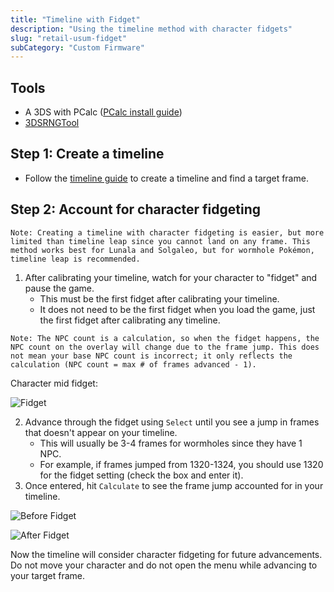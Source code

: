 ```yaml
---
title: "Timeline with Fidget"
description: "Using the timeline method with character fidgets"
slug: "retail-usum-fidget"
subCategory: "Custom Firmware"
---
```


## Tools

- A 3DS with PCalc ([PCalc install guide](https://www.pokemonrng.com/misc-3ds-installing-pcalc))
- [3DSRNGTool](https://github.com/wwwwwwzx/3DSRNGTool/releases)

## Step 1: Create a timeline

- Follow the [timeline guide](https://www.pokemonrng.com/retail-usum-timeline) to create a timeline and find a target frame.

## Step 2: Account for character fidgeting

```
Note: Creating a timeline with character fidgeting is easier, but more limited than timeline leap since you cannot land on any frame. This method works best for Lunala and Solgaleo, but for wormhole Pokémon, timeline leap is recommended.
```

1. After calibrating your timeline, watch for your character to "fidget" and pause the game.
   - This must be the first fidget after calibrating your timeline.
   - It does not need to be the first fidget when you load the game, just the first fidget after calibrating any timeline.

```
Note: The NPC count is a calculation, so when the fidget happens, the NPC count on the overlay will change due to the frame jump. This does not mean your base NPC count is incorrect; it only reflects the calculation (NPC count = max # of frames advanced - 1).
```

Character mid fidget:

![Fidget](/images/UltraSun-UltraMoon/Fidget-Timeline/Fidget.png)

2. Advance through the fidget using `Select` until you see a jump in frames that doesn't appear on your timeline.
   - This will usually be 3-4 frames for wormholes since they have 1 NPC.
   - For example, if frames jumped from 1320-1324, you should use 1320 for the fidget setting (check the box and enter it).
3. Once entered, hit `Calculate` to see the frame jump accounted for in your timeline.

![Before Fidget](/images/UltraSun-UltraMoon/Fidget-Timeline/Before.jpg)

![After Fidget](/images/UltraSun-UltraMoon/Fidget-Timeline/After.jpg)

Now the timeline will consider character fidgeting for future advancements. Do not move your character and do not open the menu while advancing to your target frame.
